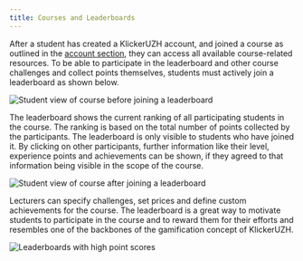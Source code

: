 ```yaml
---
title: Courses and Leaderboards
---
```


After a student has created a KlickerUZH account, and joined a course as outlined in the [account section](/student_tutorials/student_accounts), they can access all available course-related resources. To be able to participate in the leaderboard and other course challenges and collect points themselves, students must actively join a leaderboard as shown below.

![Student view of course before joining a leaderboard](/img_v3/03_join_leaderboard.png)

The leaderboard shows the current ranking of all participating students in the course. The ranking is based on the total number of points collected by the participants. The leaderboard is only visible to students who have joined it. By clicking on other participants, further information like their level, experience points and achievements can be shown, if they agreed to that information being visible in the scope of the course.

![Student view of course after joining a leaderboard](/img_v3/04_leaderboard.png)

Lecturers can specify challenges, set prices and define custom achievements for the course. The leaderboard is a great way to motivate students to participate in the course and to reward them for their efforts and resembles one of the backbones of the gamification concept of KlickerUZH.

![Leaderboards with high point scores](/img_v3/08_gamification.png)
